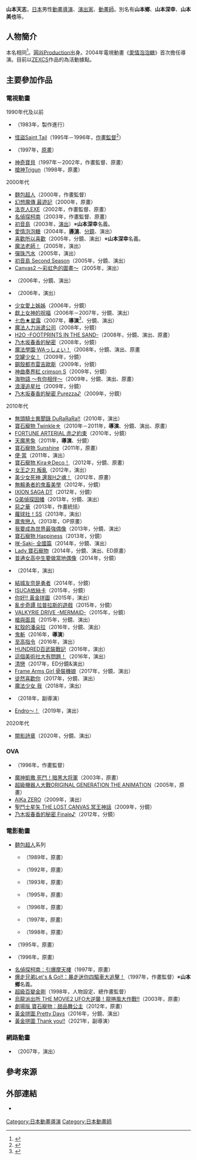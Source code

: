 {{Primarysources|time=2016-09-19T14:23:44+00:00}}
{{noteTA|G1=Anime}}
{{Japanese|japanese=山本 天志|kana=やまもと たかし|romaji=Yamamoto Takashi}}
'''山本天志'''{{bd|||}}，[[日本|日本]]男性[[動畫|動畫]][[導演|導演]]、[[戲劇|演出家]]、[[動畫師|動畫師]]。別名有'''山本鄉'''、'''山本深幸'''、'''山本美也'''等。

== 人物簡介 ==
本名相同<ref name="twitter">{{Cite web|date=|url=https://twitter.com/tenshi20012001/status/261208787455717377|title=2012年10月25日13:53 (JST)|work=|author=|publisher=山本天志的[[Twitter|Twitter]]帳戶|accessdate=2016-09-19|language=ja|archive-date=2016-03-08|archive-url=https://web.archive.org/web/20160308012227/https://twitter.com/tenshi20012001/status/261208787455717377|dead-url=no}}</ref>。[[圓谷製作|圓谷Production]]出身。2004年電視動畫《[[愛情泡泡糖|愛情泡泡糖]]》首次擔任導演。目前以[[ZEXCS|ZEXCS]]作品的為活動據點。

== 主要參加作品 ==
=== 電視動畫 ===
; 1990年代及以前
* {{link-ja|奈奈子SOS|ななこSOS}}（1983年，製作進行）
* [[怪盜Saint_Tail|怪盜Saint Tail]]（1995年－1996年，[[作畫監督|作畫監督]]<ref>{{Cite web|url=http://www.tms-e.co.jp/search/introduction.php?pdt_no=37|title=怪盜Saint Tail|publisher=[[TMS娛樂|TMS Entertainment]]|accessdate=2016-09-19|language=ja|archive-date=2016-10-08|archive-url=https://web.archive.org/web/20161008175459/http://www.tms-e.co.jp/search/introduction.php?pdt_no=37|dead-url=yes}}</ref>）
* {{link-ja|魯邦三世 沃爾特P38|ルパン三世 ワルサーP38}}（1997年，[[原畫|原畫]]）
* [[神奇寶貝_(1997-2002年動畫)|神奇寶貝]]（1997年－2002年，作畫監督、原畫）
* [[槍神Trigun|槍神Trigun]]（1998年，原畫）

; 2000年代
* [[麵包超人|麵包超人]]（2000年，作畫監督）
* [[最遊記|幻想魔傳 最遊記]]（2000年，原畫）
* [[洛克人EXE_(動畫)|洛克人EXE]]（2002年，作畫監督、原畫）
* [[名偵探柯南_(動畫)|名偵探柯南]]（2003年，作畫監督、原畫）
* [[初音島|初音島]]（2003年，[[戲劇|演出]]）※'''山本深幸'''名義。
* [[愛情泡泡糖|愛情泡泡糖]]（2004年，'''[[導演|導演]]'''、[[分鏡|分鏡]]、演出）
* [[喜歡所以喜歡|喜歡所以喜歡]]（2005年，分鏡、演出）※'''山本深幸'''名義。
* [[魔法老師_(動畫)|魔法老師！]]（2005年，演出）
* [[彈珠汽水_(遊戲)|彈珠汽水]]（2005年，演出）
* [[初音島|初音島 Second Season]]（2005年，分鏡、演出）
* [[Canvas2|Canvas2 ～彩虹色的圖畫～]]（2005年，演出）
* {{link-ja|鍵姬物語 永久艾莉絲輪舞曲|鍵姫物語 永久アリス輪舞曲}}（2006年，分鏡、演出）
* {{link-ja|斬魔大聖DEMONBANE|機神咆吼デモンベイン}}（2006年，演出）
* [[處女愛上姊姊|少女愛上姊姊]]（2006年，分鏡）
* [[獻上女神的祝福|獻上女神的祝福]]（2006年－2007年，分鏡、演出）
* [[七色★星露|七色★星露]]（2007年，'''導演'''<ref>{{cite web|url=https://anime.eiga.com/program/101431/|title=七色★星露：作品情報|publisher=Anime Hack|accessdate=2020-09-04|language=ja|archive-date=2020-10-26|archive-url=https://web.archive.org/web/20201026105106/https://anime.eiga.com/program/101431/|dead-url=no}}</ref>、分鏡、演出）
* [[魔法人力派遣公司|魔法人力派遣公司]]（2008年，分鏡）
* [[H2O_-FOOTPRINTS_IN_THE_SAND-|H2O -FOOTPRINTS IN THE SAND-]]（2008年，分鏡、演出、原畫）
* [[乃木坂春香的秘密|乃木坂春香的秘密]]（2008年，分鏡）
* [[魔法學園MA|魔法學園·WAっしょい！]]（2008年，分鏡、演出、原畫
* [[空罐少女！|空罐少女！]]（2009年，分鏡）
* [[鋼殼都市雷吉歐斯|鋼殼都市雷吉歐斯]]（2009年，分鏡）
* [[神曲奏界|神曲奏界紅 crimson S]]（2009年，分鏡）
* [[海物語|海物語 ～有你相伴～]]（2009年，分鏡、演出、原畫）
* [[浪漫追星社|浪漫追星社]]（2009年，分鏡）
* [[乃木坂春香的秘密|乃木坂春香的秘密 Purezza♪]]（2009年，分鏡）

; 2010年代
* [[無頭騎士異聞錄_DuRaRaRa!!|無頭騎士異聞錄 DuRaRaRa!!]]（2010年，演出）
* [[寶石寵物_Twinkle☆|寶石寵物 Twinkle☆]]（2010年－2011年，'''導演'''、分鏡、演出、原畫）
* [[FORTUNE_ARTERIAL|FORTUNE ARTERIAL 赤之約束]]（2010年，分鏡）
* [[天魔黑兔|天魔黑兔]]（2011年，'''導演'''、分鏡）
* [[寶石寵物_Sunshine|寶石寵物 Sunshine]]（2011年，原畫）
* [[便·當|便·當]]（2011年，演出）
* [[寶石寵物_Kira☆Deco！|寶石寵物 Kira☆Deco！]]（2012年，分鏡、原畫）
* [[女王之刃_(動畫)|女王之刃 叛亂]]（2012年，演出）
* [[美少女死神_還我H之魂！|美少女死神 還我H之魂！]]（2012年，原畫）
* [[無賴勇者的鬼畜美學|無賴勇者的鬼畜美學]]（2012年，分鏡）
* [[IXION_SAGA_DT|IXION SAGA DT]]（2012年，分鏡）
* [[Q弟偵探因幡|Q弟偵探因幡]]（2013年，分鏡、演出）
* [[惡之華_(2009年漫畫)|惡之華]]（2013年，作畫統括）
* [[蘿球社！|蘿球社！SS]]（2013年，演出）
* [[魔鬼戀人|魔鬼戀人]]（2013年，OP原畫）
* [[我要成為世界最強偶像|我要成為世界最強偶像]]（2013年，分鏡、演出）
* [[寶石寵物_Happiness|寶石寵物 Happiness]]（2013年，分鏡）
* [[咲-Saki-|咲-Saki- 全國篇]]（2014年，分鏡、演出）
* [[Lady_寶石寵物|Lady 寶石寵物]]（2014年，分鏡、演出、ED原畫）
* [[普通女高中生要做當地偶像|普通女高中生要做當地偶像]]（2014年，分鏡）
* {{link-ja|少年好萊塢|少年ハリウッド|少年好萊塢 -HOLLY STAGE FOR 49-}}（2014年，演出）
* [[結城友奈是勇者|結城友奈是勇者]]（2014年，分鏡）
* [[ISUCA依絲卡|ISUCA依絲卡]]（2015年，分鏡）
* [[黃金拼圖|你好!! 黃金拼圖]]（2015年，演出）
* [[亂步奇譚_拉普拉斯的遊戲|亂步奇譚 拉普拉斯的遊戲]]（2015年，分鏡）
* [[女武神驅動|VALKYRIE DRIVE -MERMAID-]]（2015年，分鏡）
* [[槍與面具|槍與面具]]（2015年，分鏡、演出）
* [[紅殼的潘朵拉|紅殼的潘朵拉]]（2016年，分鏡、演出）
* [[鬼斬|鬼斬]]（2016年，'''導演'''）
* [[至高指令|至高指令]]（2016年，演出）
* [[HUNDRED百武裝戰記|HUNDRED百武裝戰記]]（2016年，演出）
* [[這個美術社大有問題！|這個美術社大有問題！]]（2016年，演出）
* [[清戀|清戀]]（2017年，ED分鏡&演出）
* [[Frame_Arms_Girl_骨裝機娘|Frame Arms Girl 骨裝機娘]]（2017年，分鏡、演出）
* [[徒然喜歡你|徒然喜歡你]]（2017年，分鏡、演出）
* [[魔法少女_我|魔法少女 我]]（2018年，演出）
* {{link-ja|深夜！天才老爹|深夜!天才バカボン}}（2018年，副導演）
* [[Endro～！|Endro～！]]（2019年，演出）

; 2020年代
* [[闇影詩章|闇影詩章]]（2020年，分鏡、演出）

=== OVA ===
* {{link-ja|超人力霸王超鬥士激傳|ウルトラマン超闘士激伝}}（1996年，作畫監督）
* [[魔神凱撒|魔神凱撒 死鬥！暗黑大将軍]]（2003年，原畫）
* [[超級機器人大戰ORIGINAL_GENERATION_THE_ANIMATION|超級機器人大戰ORIGINAL GENERATION THE ANIMATION]]（2005年，原畫）
* [[海底嬌娃藍華|AIKa ZERO]]（2009年，演出）
* [[聖鬥士星矢_THE_LOST_CANVAS_冥王神話|聖鬥士星矢 THE LOST CANVAS 冥王神話]]（2009年，分鏡）
* [[乃木坂春香的秘密|乃木坂春香的秘密 Finale♪]]（2012年，分鏡）

=== 電影動畫 ===
* [[麵包超人#動畫電影|麵包超人]]系列
** {{link-ja|麵包超人：亮晶晶星的眼淚|それいけ!アンパンマン キラキラ星の涙|第1部：亮晶晶星的眼淚}}（1989年，原畫）
** {{link-ja|麵包超人：積木城的秘密|それいけ!アンパンマン つみき城のひみつ|第4部：積木城的秘密}}（1992年，原畫）
** {{link-ja|麵包超人：恐龍諾西歷險記|それいけ!アンパンマン 恐竜ノッシーの大冒険|第5部：恐龍諾西歷險記}}（1993年，原畫）
** {{link-ja|麵包超人：打倒幽靈船!!|それいけ!アンパンマン ゆうれい船をやっつけろ!!|第7部：打倒幽靈船!!}}（1995年，原畫）
** {{link-ja|麵包超人：飛行繪本與玻璃鞋|それいけ!アンパンマン 空とぶ絵本とガラスの靴|第8部：飛行繪本與玻璃鞋}}（1996年，原畫）
** {{link-ja|麵包超人：彩虹金字塔|それいけ!アンパンマン 虹のピラミッド|第9部：彩虹金字塔}}（1997年，原畫）
** {{link-ja|麵包超人：將雙手舉向太陽|それいけ!アンパンマン てのひらを太陽に|第10部：將雙手舉向太陽}}（1998年，原畫）
* {{link-ja|Crystania|クリスタニア|起程的冒險者們 Legend of Crystania}}（1995年，原畫）
* {{link-ja|魯邦三世 DEAD OR ALIVE|ルパン三世 DEAD OR ALIVE}}（1996年，原畫）
* [[名偵探柯南：引爆摩天樓|名偵探柯南：引爆摩天樓]]（1997年，原畫）
* [[爆走兄弟Let's_&_Go!!|爆走兄弟Let's & Go!!：暴走迷你四驅車大追擊！]]（1997年，作畫監督）※'''山本鄉'''名義。
* [[超級百變金剛|超級百變金剛]]（1998年，人物設定、總作畫監督）
* [[烏龍派出所#劇場版（電影版）|烏龍派出所 THE MOVIE2 UFO大逆襲！龍捲風大作戰!!]]（2003年，原畫）
* [[寶石寵物電影_甜品舞公主|劇場版 寶石寵物：甜品舞公主]]（2012年，原畫）
* [[黃金拼圖#劇場版第1作|黃金拼圖 Pretty Days]]（2016年，分鏡、演出）
* [[黃金拼圖#劇場版第2作|黃金拼圖 Thank you!!]]（2021年，副導演）

=== 網路動畫 ===
* {{link-ja|最終試驗鯨魚|最終試験くじら}}（2007年，演出）

== 參考來源 ==
{{reflist}}

== 外部連結 ==
* {{Twitter|tenshi20012001}} {{ja icon}}

{{山本天志執導作品}}
{{寶石寵物}}
{{DEFAULTSORT:Yamamoto Takashi}}
[[Category:日本動畫導演|Category:日本動畫導演]]
[[Category:日本動畫師|Category:日本動畫師]]